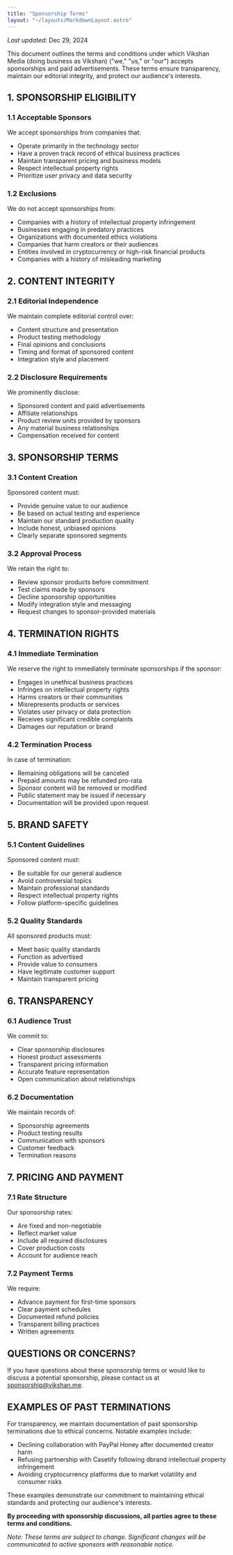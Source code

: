 ```yaml
---
title: "Sponsorship Terms"
layout: "~/layouts/MarkdownLayout.astro"
---
```


_Last updated:_ Dec 29, 2024


This document outlines the terms and conditions under which Vikshan Media (doing business as
Vikshan) ("we," "us," or "our") accepts sponsorships and paid advertisements. These terms ensure
transparency, maintain our editorial integrity, and protect our audience's interests.

## 1. SPONSORSHIP ELIGIBILITY

### 1.1 Acceptable Sponsors

We accept sponsorships from companies that:

- Operate primarily in the technology sector
- Have a proven track record of ethical business practices
- Maintain transparent pricing and business models
- Respect intellectual property rights
- Prioritize user privacy and data security

### 1.2 Exclusions

We do not accept sponsorships from:

- Companies with a history of intellectual property infringement
- Businesses engaging in predatory practices
- Organizations with documented ethics violations
- Companies that harm creators or their audiences
- Entities involved in cryptocurrency or high-risk financial products
- Companies with a history of misleading marketing

## 2. CONTENT INTEGRITY

### 2.1 Editorial Independence

We maintain complete editorial control over:

- Content structure and presentation
- Product testing methodology
- Final opinions and conclusions
- Timing and format of sponsored content
- Integration style and placement

### 2.2 Disclosure Requirements

We prominently disclose:

- Sponsored content and paid advertisements
- Affiliate relationships
- Product review units provided by sponsors
- Any material business relationships
- Compensation received for content

## 3. SPONSORSHIP TERMS

### 3.1 Content Creation

Sponsored content must:

- Provide genuine value to our audience
- Be based on actual testing and experience
- Maintain our standard production quality
- Include honest, unbiased opinions
- Clearly separate sponsored segments

### 3.2 Approval Process

We retain the right to:

- Review sponsor products before commitment
- Test claims made by sponsors
- Decline sponsorship opportunities
- Modify integration style and messaging
- Request changes to sponsor-provided materials

## 4. TERMINATION RIGHTS

### 4.1 Immediate Termination

We reserve the right to immediately terminate sponsorships if the sponsor:

- Engages in unethical business practices
- Infringes on intellectual property rights
- Harms creators or their communities
- Misrepresents products or services
- Violates user privacy or data protection
- Receives significant credible complaints
- Damages our reputation or brand

### 4.2 Termination Process

In case of termination:

- Remaining obligations will be canceled
- Prepaid amounts may be refunded pro-rata
- Sponsor content will be removed or modified
- Public statement may be issued if necessary
- Documentation will be provided upon request

## 5. BRAND SAFETY

### 5.1 Content Guidelines

Sponsored content must:

- Be suitable for our general audience
- Avoid controversial topics
- Maintain professional standards
- Respect intellectual property rights
- Follow platform-specific guidelines

### 5.2 Quality Standards

All sponsored products must:

- Meet basic quality standards
- Function as advertised
- Provide value to consumers
- Have legitimate customer support
- Maintain transparent pricing

## 6. TRANSPARENCY

### 6.1 Audience Trust

We commit to:

- Clear sponsorship disclosures
- Honest product assessments
- Transparent pricing information
- Accurate feature representation
- Open communication about relationships

### 6.2 Documentation

We maintain records of:

- Sponsorship agreements
- Product testing results
- Communication with sponsors
- Customer feedback
- Termination reasons

## 7. PRICING AND PAYMENT

### 7.1 Rate Structure

Our sponsorship rates:

- Are fixed and non-negotiable
- Reflect market value
- Include all required disclosures
- Cover production costs
- Account for audience reach

### 7.2 Payment Terms

We require:

- Advance payment for first-time sponsors
- Clear payment schedules
- Documented refund policies
- Transparent billing practices
- Written agreements

## QUESTIONS OR CONCERNS?

If you have questions about these sponsorship terms or would like to discuss a potential
sponsorship, please contact us at [sponsorship@vikshan.me](mailto:sponsorship@vikshan.me).

## EXAMPLES OF PAST TERMINATIONS

For transparency, we maintain documentation of past sponsorship terminations due to ethical
concerns. Notable examples include:

- Declining collaboration with PayPal Honey after documented creator harm
- Refusing partnership with Casetify following dbrand intellectual property infringement
- Avoiding cryptocurrency platforms due to market volatility and consumer risks

These examples demonstrate our commitment to maintaining ethical standards and protecting our
audience's interests.

**By proceeding with sponsorship discussions, all parties agree to these terms and conditions.**

_Note: These terms are subject to change. Significant changes will be communicated to active
sponsors with reasonable notice._
